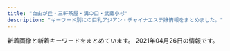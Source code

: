 ```yaml
---
title: "自由が丘・三軒茶屋・溝の口・武蔵小杉"
description: "キーワード別にの巨乳アジアン・チャイナエステ嬢情報をまとめました。"
---
```


新着画像と新着キーワードをまとめています。
2021年04月26日の情報です。

<DmmAffiliateIns />
<KeywordTable
  shops={
    [
    {
        "keywords": {
            "89": 1,
            "88": 1,
            "C": 1,
            "90": 3,
            "86": 1,
            "D": 5
        },
        "name": "Angel\uff5e\u30a8\u30f3\u30b8\u30a7\u30eb",
        "url": "http://koukoku.xyz/angel/",
        "img_links": [
            "http://koukoku.xyz/angel/css/m-head.jpg",
            "http://koukoku.xyz/angel/css/staff/staff00006.jpg",
            "http://koukoku.xyz/angel/css/osusume15.jpg",
            "http://koukoku.xyz/angel/css/staff/staff0003.jpg",
            "http://koukoku.xyz/angel/css/cam01.jpg",
            "http://koukoku.xyz/angel/css/m-top04.jpg",
            "http://koukoku.xyz/angel/css/staff/staff0002.jpg",
            "http://koukoku.xyz/angel/css/staff/staff0005.jpg",
            "http://koukoku.xyz/angel/images/call.png",
            "http://koukoku.xyz/angel/css/staff/staff0001.jpg",
            "http://koukoku.xyz/angel/css/staff/staff0004.jpg"
        ],
        "station": "\u4e8c\u5b50\u7389\u5ddd\u99c5\u897f\u53e3"
    },
    {
        "station": "\u81ea\u7531\u304c\u4e18\u99c5\u5317\u53e3",
        "name": "\u6625\u306e\u604b",
        "url": "http://www.es-flower.link/",
        "keywords": {},
        "img_links": [
            "http://www.es-flower.link/img/mizuki1.jpg",
            "http://www.es-flower.link/img/koyuki1.jpg",
            "http://www.es-flower.link/img/huyumi1.jpg",
            "http://www.es-flower.link/sp/images/4.jpg",
            "http://www.es-flower.link/images/1.jpg",
            "http://www.es-flower.link/sp/images/rec2.jpg",
            "http://www.es-flower.link/images/news.jpg",
            "http://www.es-flower.link/images/rec2.jpg",
            "http://www.es-flower.link/sp/images/int2.jpg",
            "http://www.es-flower.link/images/5.jpg",
            "http://www.es-flower.link/sp/images/5.jpg",
            "http://www.es-flower.link/sp/images/top.jpg",
            "http://www.es-flower.link/img/arisa1.jpg",
            "http://www.es-flower.link/img/yume1.jpg",
            "http://www.es-flower.link/sp/images/int1.jpg",
            "http://www.es-flower.link/images/6.jpg",
            "http://www.es-flower.link/sp/images/interior_t.jpg",
            "http://www.es-flower.link/sp/images/tel.jpg",
            "http://www.es-flower.link/images/int1.png",
            "http://www.es-flower.link/sp/images/ac1.jpg",
            "http://www.es-flower.link/images/2.jpg",
            "http://www.es-flower.link/sp/images/newsb.png",
            "http://www.es-flower.link/sp/images/3.jpg",
            "http://www.es-flower.link/sp/menu/top.jpg",
            "http://www.es-flower.link/sp/img/yume1.jpg",
            "http://www.es-flower.link/sp/images/sisu_t.jpg",
            "http://www.es-flower.link/sp/images/time.jpg",
            "http://www.es-flower.link/img/yuyu1.jpg",
            "http://www.es-flower.link/sp/images/7.jpg",
            "http://www.es-flower.link/img/nene1.jpg",
            "http://www.es-flower.link/sp/img/koyuki1.jpg",
            "http://www.es-flower.link/images/int2.png",
            "http://www.es-flower.link/sp/images/sys2.jpg",
            "http://www.es-flower.link/images/head.jpg",
            "http://www.es-flower.link/images/4.jpg",
            "http://www.es-flower.link/images/7.jpg",
            "http://www.es-flower.link/sp/images/news.jpg",
            "http://www.es-flower.link/images/3.jpg",
            "http://www.es-flower.link/sp/images/head.png",
            "http://www.es-flower.link/images/sm.jpg",
            "http://www.es-flower.link/sp/images/staff_t.jpg",
            "http://www.es-flower.link/sp/img/huyumi1.jpg",
            "http://www.es-flower.link/sp/images/sys3.jpg",
            "http://www.es-flower.link/images/rec1.png",
            "http://www.es-flower.link/sp/images/sisu.jpg",
            "http://www.es-flower.link/sp/images/pc.jpg",
            "http://www.es-flower.link/sp/images/6.jpg",
            "http://www.es-flower.link/sp/images/footer.jpg",
            "http://www.es-flower.link/sp/images/rec1.jpg",
            "http://www.es-flower.link/sp/img/mizuki1.jpg",
            "http://www.es-flower.link/sp/img/yuyu1.jpg",
            "http://www.es-flower.link/images/info.jpg",
            "http://www.es-flower.link/sp/images/1.jpg",
            "http://www.es-flower.link/images/sys.png",
            "http://www.es-flower.link/sp/images/2.jpg",
            "http://www.es-flower.link/images/ta.jpg",
            "http://www.es-flower.link/sp/menu/interior.jpg",
            "http://www.es-flower.link/images/staff_t.jpg",
            "http://www.es-flower.link/images/interior_t.jpg",
            "http://www.es-flower.link/sp/img/arisa1.jpg",
            "http://www.es-flower.link/images/mobile.jpg",
            "http://www.es-flower.link/sp/images/sys1.jpg",
            "http://www.es-flower.link/sp/img/nene1.jpg",
            "http://www.es-flower.link/sp/menu/staff.jpg",
            "http://www.es-flower.link/sp/images/rec3.jpg"
        ]
    },
    {
        "name": "\u6625\u5c4b",
        "station": "\u4e8c\u5b50\u7389\u5ddd\u99c5\u897f\u53e3",
        "img_links": [],
        "url": "https://haruya.xyz.mn/",
        "keywords": {}
    },
    {
        "station": "\u4e09\u8ed2\u8336\u5c4b\u99c5\u5357\u53e3",
        "name": "JoJo",
        "img_links": [
            "http://www.jojo.mensnv.com/files/011.jpg",
            "http://www.jojo.mensnv.com/files/007-03.jpg",
            "http://www.jojo.mensnv.com/files/004-02.jpg",
            "http://www.jojo.mensnv.com/files/003-02.jpg",
            "http://www.jojo.mensnv.com/images/slider/03.jpg",
            "http://www.jojo.mensnv.com/files/002-02.jpg",
            "http://www.jojo.mensnv.com/files/013-02.jpg",
            "http://www.jojo.mensnv.com/files/010.jpg",
            "http://www.jojo.mensnv.com/files/002-03.jpg",
            "http://www.jojo.mensnv.com/files/007-02.jpg",
            "http://www.jojo.mensnv.com/files/001-02.jpg",
            "http://www.jojo.mensnv.com/files/011-02.jpg",
            "http://www.jojo.mensnv.com/files/010-03.jpg",
            "http://www.jojo.mensnv.com/files/012.jpg",
            "http://www.jojo.mensnv.com/images/coverGirlParts.png",
            "http://www.jojo.mensnv.com/files/005-02.jpg",
            "http://www.jojo.mensnv.com/images/showCover.png",
            "http://www.jojo.mensnv.com/files/013.jpg",
            "http://www.jojo.mensnv.com/images/tel.png",
            "http://www.jojo.mensnv.com/files/011-03.jpg",
            "http://www.jojo.mensnv.com/files/005-03.jpg",
            "http://www.jojo.mensnv.com/files/001-03.jpg",
            "http://www.jojo.mensnv.com/files/009-02.jpg",
            "http://www.jojo.mensnv.com/files/005.jpg",
            "http://www.jojo.mensnv.com/files/006-02.jpg",
            "http://www.jojo.mensnv.com/files/003-03.jpg",
            "http://www.jojo.mensnv.com/files/004-03.jpg",
            "http://www.jojo.mensnv.com/files/002.jpg",
            "http://www.jojo.mensnv.com/files/009.jpg",
            "http://www.jojo.mensnv.com/files/012-02.jpg",
            "http://www.jojo.mensnv.com/files/003.jpg",
            "http://www.jojo.mensnv.com/images/slider/01.jpg",
            "http://www.jojo.mensnv.com/images/mobile.jpg",
            "http://www.jojo.mensnv.com/files/007.jpg",
            "http://www.jojo.mensnv.com/files/009-03.jpg",
            "http://www.jojo.mensnv.com/images/slider/02.jpg",
            "http://www.jojo.mensnv.com/files/006-03.jpg",
            "http://www.jojo.mensnv.com/files/012-03.jpg",
            "http://www.jojo.mensnv.com/files/013-03.jpg",
            "http://www.jojo.mensnv.com/images/backlistbtn.png",
            "http://www.jojo.mensnv.com/files/014-03.jpg",
            "http://www.jojo.mensnv.com/files/010-02.jpg",
            "http://www.jojo.mensnv.com/files/014.jpg",
            "http://www.jojo.mensnv.com/files/004.jpg",
            "http://www.jojo.mensnv.com/files/014-02.jpg",
            "http://www.jojo.mensnv.com/files/006.jpg",
            "http://www.jojo.mensnv.com/files/001.jpg"
        ],
        "keywords": {
            "\u30bb\u30af\u30b7\u30fc": 1,
            "84": 6,
            "D": 18,
            "86": 12,
            "85": 9,
            "88": 3,
            "C": 3
        },
        "url": "http://www.jojo.mensnv.com/"
    },
    {
        "station": "\u5927\u5ca1\u5c71\u99c5",
        "name": "\u30de\u30c3\u30b5\u30fc\u30b8\u306e\u66d9",
        "img_links": [
            "http://www.miyuki.es-relax.info/images/sp01.jpg",
            "http://www.miyuki.es-relax.info/gals/yuri1.jpg",
            "http://www.miyuki.es-relax.info/images/kp01.jpg",
            "http://www.miyuki.es-relax.info/images/sp02.jpg",
            "http://www.miyuki.es-relax.info/gals/yuki1.jpg",
            "http://www.miyuki.es-relax.info/images/info2.jpg",
            "http://www.miyuki.es-relax.info/images/info3.jpg",
            "http://www.miyuki.es-relax.info/gals/nana1.jpg",
            "http://www.miyuki.es-relax.info/images/yoyaku.png",
            "http://www.miyuki.es-relax.info/images/sp03.jpg",
            "http://www.miyuki.es-relax.info/images/info1.jpg",
            "http://www.miyuki.es-relax.info/images/info4.jpg"
        ],
        "url": "http://www.miyuki.es-relax.info/",
        "keywords": {}
    },
    {
        "url": "http://aosora.work/",
        "station": "\u4e09\u8ed2\u8336\u5c4b\u99c5\u5357\u53e3",
        "keywords": {},
        "name": "\u9752\u7a7a",
        "img_links": [
            "http://aosora.work/img/momo2.jpg",
            "http://aosora.work/staff/yu.jpg",
            "http://aosora.work/staff/hina.jpg",
            "http://aosora.work/img/risa1.jpg",
            "http://aosora.work/images/s1.jpg",
            "http://aosora.work/images/3.jpg",
            "http://aosora.work/images/2.jpg",
            "http://aosora.work/img/karen1.jpg",
            "http://aosora.work/images/s2.jpg",
            "http://aosora.work/images/6.jpg",
            "http://aosora.work/images/sys1.jpg",
            "http://aosora.work/staff/momo.jpg",
            "http://aosora.work/images/sys3.png",
            "http://aosora.work/img/sora2.jpg",
            "http://aosora.work/img/hina1.jpg",
            "http://aosora.work/images/7.jpg",
            "http://aosora.work/staff/risa.jpg",
            "http://aosora.work/staff/karen.jpg",
            "http://aosora.work/images/4.jpg",
            "http://aosora.work/staff/ayumi.jpg",
            "http://aosora.work/img/momo1.jpg",
            "http://aosora.work/images/s1.png",
            "http://aosora.work/images/sys2.jpg",
            "http://aosora.work/images/int1.png",
            "http://aosora.work/staff/miya.jpg",
            "http://aosora.work/images/1.jpg",
            "http://aosora.work/images/mobile.png",
            "http://aosora.work/images/8.jpg",
            "http://aosora.work/images/head.jpg",
            "http://aosora.work/img/karen2.jpg",
            "http://aosora.work/images/5.jpg",
            "http://aosora.work/img/miya1.jpg",
            "http://aosora.work/images/news.png",
            "http://aosora.work/img/hina2.jpg",
            "http://aosora.work/img/yu1.jpg",
            "http://aosora.work/images/int2.png",
            "http://aosora.work/img/yu2.jpg",
            "http://aosora.work/images/staff_t.png",
            "http://aosora.work/staff/sora.jpg",
            "http://aosora.work/img/ayumi1.jpg",
            "http://aosora.work/images/interior_t.png",
            "http://aosora.work/img/sora1.jpg"
        ]
    },
    {
        "img_links": [
            "http://in-esthe.com/you/images/p-0.jpg",
            "http://in-esthe.com/you/images/botton.jpg",
            "http://in-esthe.com/you/images/r-1.jpg",
            "http://in-esthe.com/you/images/p-8.jpg",
            "http://cdn.dino-es.com/images/logo/468x60DinoEs.png",
            "http://in-esthe.com/you/images/r-2.jpg",
            "http://in-esthe.com/you/images/p-3.jpg",
            "http://in-esthe.com/you/images/p-9.jpg",
            "http://in-esthe.com/you/images/fla.jpg",
            "http://in-esthe.com/you/images/p-5.jpg",
            "http://in-esthe.com/you/images/mo.png",
            "http://in-esthe.com/you/images/p-4.jpg",
            "http://in-esthe.com/you/images/p-7.jpg",
            "http://in-esthe.com/you/images/p-11.jpg",
            "http://in-esthe.com/you/images/p-10.jpg"
        ],
        "name": "\u60a0",
        "station": "\u5b66\u82b8\u5927\u5b66\u99c5\u6771\u53e3",
        "keywords": {},
        "url": "http://in-esthe.com/you/"
    },
    {
        "url": "http://www.hanamizuki.esturl.com/",
        "name": "\u770b\u8b77\u7f8e\u5c11\u5973",
        "station": "\u4e09\u8ed2\u8336\u5c4b\u99c5\u5317\u53e3B",
        "img_links": [
            "http://www.hanamizuki.esturl.com/img/header03.png",
            "http://www.hanamizuki.esturl.com/files/006.jpg",
            "http://www.hanamizuki.esturl.com/files/001.jpg",
            "http://www.hanamizuki.esturl.com/files/003.jpg",
            "http://www.hanamizuki.esturl.com/files/005-02.jpg",
            "http://www.hanamizuki.esturl.com/files/001-02.jpg",
            "http://www.hanamizuki.esturl.com/img/ttl_news.png",
            "http://www.hanamizuki.esturl.com/files/005.jpg",
            "http://www.hanamizuki.esturl.com/files/006-02.jpg",
            "http://www.hanamizuki.esturl.com/img/pickup.jpg",
            "http://www.hanamizuki.esturl.com/img/btn_blog.png",
            "http://www.hanamizuki.esturl.com/files/004.jpg",
            "http://www.hanamizuki.esturl.com/img/btn_side_mobile.jpg",
            "http://www.hanamizuki.esturl.com/files/003-02.jpg",
            "http://www.hanamizuki.esturl.com/files/004-02.jpg",
            "http://www.hanamizuki.esturl.com/img/ttl_info.png",
            "http://www.hanamizuki.esturl.com/img/goback.jpg",
            "http://www.hanamizuki.esturl.com/files/002.jpg",
            "http://www.hanamizuki.esturl.com/files/002-02.jpg"
        ],
        "keywords": {
            "D": 6,
            "88": 2,
            "86": 2,
            "87": 6,
            "C": 20,
            "85": 2
        }
    },
    {
        "img_links": [
            "http://www.wqiowaz.site/uploads/201008/1-20100Q5541T55.jpg",
            "http://www.wqiowaz.site/picture/m-top004.jpg",
            "http://www.wqiowaz.site/uploads/201008/1-20100Q55522V7.jpg",
            "http://www.wqiowaz.site/uploads/200630/1-200630094H5294.jpg",
            "http://www.wqiowaz.site/uploads/200629/1-200629103142X4.jpg",
            "http://www.wqiowaz.site/picture/cam-01.jpg",
            "http://www.wqiowaz.site/picture/m-top003.jpg",
            "http://www.wqiowaz.site/uploads/200630/1-200630094K4325.jpg",
            "http://www.wqiowaz.site/uploads/201008/1-20100Q55403531.jpg",
            "http://www.wqiowaz.site/uploads/200629/1-200629103104120.jpg",
            "http://www.wqiowaz.site/uploads/201008/1-20100Q5550EL.jpg",
            "http://www.wqiowaz.site/picture/foot01.jpg",
            "http://www.wqiowaz.site/picture/m-head01.jpg",
            "http://www.wqiowaz.site/uploads/200914/1-20091416442NT.jpg",
            "http://www.wqiowaz.site/uploads/200914/1-200914164443K1.jpg",
            "http://www.wqiowaz.site/uploads/200629/1-200629103204442.jpg",
            "http://www.wqiowaz.site/picture/call.png"
        ],
        "keywords": {
            "94": 4,
            "F": 4,
            "D": 3,
            "84": 2,
            "86": 1
        },
        "station": "\u7528\u8cc0\u99c5\u6771\u53e3",
        "url": "http://www.wqiowaz.site/",
        "name": "Sweet"
    },
    {
        "keywords": {
            "91": 8,
            "D": 40,
            "85": 8,
            "87": 16,
            "E": 8,
            "88": 8,
            "86": 8
        },
        "url": "http://www.esthe.esraku.com/",
        "img_links": [
            "http://www.esthe.esraku.com/images/s_pickup.png",
            "http://www.esthe.esraku.com/images/m4.jpg",
            "http://www.esthe.esraku.com/images/s_message.png",
            "http://www.esthe.esraku.com/images/m3.jpg",
            "http://www.esthe.esraku.com/files/001.jpg",
            "http://www.esthe.esraku.com/images/m1.jpg",
            "http://www.esthe.esraku.com/files/006.jpg",
            "http://www.esthe.esraku.com/images/s_top_therapist.png",
            "http://www.esthe.esraku.com/images/m2.jpg",
            "http://www.esthe.esraku.com/files/005.jpg",
            "http://www.esthe.esraku.com/files/003.jpg",
            "http://www.esthe.esraku.com/images/slider-img001.jpg",
            "http://www.esthe.esraku.com/images/m6.jpg",
            "http://www.esthe.esraku.com/files/004.jpg",
            "http://www.esthe.esraku.com/images/slider-img002.jpg",
            "http://www.esthe.esraku.com/files/002.jpg",
            "http://www.esthe.esraku.com/images/s_news.png"
        ],
        "station": "\u4e09\u8ed2\u8336\u5c4b\u99c5\u5357\u53e3",
        "name": "\u53f0\u6e7e\u30a8\u30b9\u30c6"
    },
    {
        "img_links": [
            "http://annex-jp.info/images/riri.jpg",
            "http://www.annex-jp.info/i/img/sayuri.jpg",
            "http://www.annex-jp.info/i/img/yoho.jpg",
            "http://annex-jp.info/images/mayumi.jpg",
            "http://annex-jp.info/images/mari.jpg",
            "http://annex-jp.info/images/info.png",
            "http://annex-jp.info/images/yoho.jpg",
            "http://www.annex-jp.info/i/img/nana.jpg",
            "http://annex-jp.info/images/kp-info.jpg",
            "http://annex-jp.info/images/sayuri.jpg",
            "http://www.annex-jp.info/i/img/riri.jpg",
            "http://www.annex-jp.info/i/img/mari.jpg",
            "http://annex-jp.info/images/nana.jpg",
            "http://www.annex-jp.info/i/img/mayumi.jpg"
        ],
        "station": "\u81ea\u7531\u304c\u4e18\u99c5\u5317\u53e3",
        "keywords": {},
        "name": "\u305f\u3093\u307d\u307d",
        "url": "http://annex-jp.info/"
    },
    {
        "station": "\u4e09\u8ed2\u8336\u5c4b\u99c5\u5317\u53e3",
        "img_links": [
            "http://kagayaki.jpn.cm/photos/sites/35/2016/08/staff3.jpg",
            "http://kagayaki.jpn.cm/images/end1.jpg",
            "http://kagayaki.jpn.cm/images/room4.jpg",
            "http://kagayaki.jpn.cm/photos/sites/35/2020/10/2020100418535814.jpg",
            "http://kagayaki.jpn.cm/images/mobile.jpg",
            "http://kagayaki.jpn.cm/photos/sites/35/2019/09/2019092518230998.jpg",
            "http://kagayaki.jpn.cm/images/room5.jpg",
            "http://kagayaki.jpn.cm/photos/sites/35/2016/11/11.jpg",
            "http://kagayaki.jpn.cm/images/girl-z1.jpg",
            "http://kagayaki.jpn.cm/images/staff0.jpg",
            "http://kagayaki.jpn.cm/images/room1.jpg",
            "http://kagayaki.jpn.cm/images/girl-z2.jpg",
            "http://kagayaki.jpn.cm/images/bj3.png",
            "http://kagayaki.jpn.cm/images/room2.jpg",
            "http://kagayaki.jpn.cm/images/mobile2.jpg",
            "http://kagayaki.jpn.cm/images/room6.jpg",
            "http://kagayaki.jpn.cm/images/room3.jpg",
            "http://kagayaki.jpn.cm/photos/sites/35/2016/11/1.jpg",
            "http://kagayaki.jpn.cm/photos/sites/35/2016/09/637893871729784570.jpg",
            "http://kagayaki.jpn.cm/images/top.jpg",
            "http://kagayaki.jpn.cm/photos/sites/35/2016/11/12.jpg",
            "http://kagayaki.jpn.cm/photos/sites/35/2017/11/2017110107513579.jpg",
            "http://kagayaki.jpn.cm/photos/sites/35/2016/08/staff32.jpg",
            "http://kagayaki.jpn.cm/images/staff_line.png"
        ],
        "keywords": {
            "86": 5,
            "C": 17,
            "E": 1,
            "D": 6,
            "87": 2,
            "84": 1
        },
        "url": "http://kagayaki.jpn.cm/",
        "name": "\u661f\u306e\u8f1d\u304d"
    },
    {
        "url": "http://clair.work/",
        "station": "\u5b66\u82b8\u5927\u5b66\u99c5\u897f\u53e3",
        "name": "Clair \uff5e\u30af\u30ec\u30fc\u30eb\uff5e",
        "img_links": [
            "http://clair.work/images/head_interior.jpg",
            "http://clair.work/images/icon_ranking_01.png",
            "http://clair.work/images/recruit/point_05.png",
            "http://clair.work/images/head_therapist.jpg",
            "http://clair.work/images/recruit/nagare_01.jpg",
            "http://clair.work/staff/ayaka1.jpg",
            "http://clair.work/images/recruit/point_09.png",
            "http://clair.work/images/recruit/point_08.png",
            "http://clair.work/staff/mayu1.jpg",
            "http://clair.work/images/recruit/nagare_06.png",
            "http://clair.work/images/icon_ranking_03.png",
            "http://clair.work/images/icon_ranking_05.png",
            "http://clair.work/images/icon_new.png",
            "http://clair.work/images/recruit/nagare_03.jpg",
            "http://clair.work/staff/humi2.jpg",
            "http://clair.work/images/recruit/message_03.png",
            "http://clair.work/images/recruit/point_03.png",
            "http://clair.work/staff/humi1.jpg",
            "http://clair.work/images/recruit/sp_mainvisual.jpg",
            "http://clair.work/images/mainvisual_01.jpg",
            "http://clair.work/images/sw_home.png",
            "http://clair.work/images/sw_tel.png",
            "http://clair.work/staff/yua1.jpg",
            "http://clair.work/images/trigger.jpg",
            "http://clair.work/images/mainvisual_02_s.jpg",
            "http://clair.work/images/mainvisual_01_s.jpg",
            "http://clair.work/images/no_image.jpg",
            "http://clair.work/staff/kasumi1.jpg",
            "http://clair.work/images/mainvisual_02.jpg",
            "http://clair.work/images/recruit/nagare_05.png",
            "http://clair.work/images/recruit/nagare_02.jpg",
            "http://clair.work/images/icon_ranking_04.png",
            "http://clair.work/images/recruit/nagare_07.png",
            "http://clair.work/images/recruit/point_07.png",
            "http://clair.work/images/icon_ranking_02.png",
            "http://clair.work/images/recruit/point_04.png",
            "http://clair.work/images/recruit/point_06.png",
            "http://clair.work/images/recruit/req_03.jpg"
        ],
        "keywords": {
            "E": 2,
            "C": 4,
            "D": 4
        }
    },
    {
        "name": "\u5fc3\u697d",
        "url": "http://ms-shinraku.com/",
        "img_links": [
            "http://ms-shinraku.com/staff/ayumi/01.jpg",
            "http://ms-shinraku.com/pic/topimg1.jpg",
            "http://ms-shinraku.com/pic/head.jpg",
            "http://ms-shinraku.com/staff/kanako/01.jpg",
            "http://ms-shinraku.com/pic/topimg2.jpg",
            "http://ms-shinraku.com/staff/momoka/01.jpg",
            "http://ms-shinraku.com/staff/yuki/01.jpg",
            "http://ms-shinraku.com/staff/mari/01.jpg",
            "http://ms-shinraku.com/img/foot.png",
            "http://ms-shinraku.com/img/ttl_staff.png",
            "http://ms-shinraku.com/staff/ran/01.jpg",
            "http://ms-shinraku.com/i/files/homeimg.jpg"
        ],
        "station": "\u5b66\u82b8\u5927\u5b66\u99c5\u6771\u53e3",
        "keywords": {
            "C": 2
        }
    },
    {
        "station": "\u4e8c\u5b50\u7389\u5ddd\u99c5\u6771\u53e3",
        "keywords": {},
        "url": "https://ohbay.relaxjp.com/",
        "name": "Oh Baby",
        "img_links": [
            "https://ohbay.relaxjp.com/css/top02.jpg",
            "https://ohbay.relaxjp.com/css/top03.jpg",
            "https://ohbay.relaxjp.com/css/m-head.jpg",
            "https://ohbay.relaxjp.com/css/foot.jpg",
            "https://ohbay.relaxjp.com/css/staff/staff02.jpg",
            "https://ohbay.relaxjp.com/css/top0001.jpg",
            "https://ohbay.relaxjp.com/css/osusume001.jpg",
            "https://ohbay.relaxjp.com/css/staff/staff03.jpg",
            "https://ohbay.relaxjp.com/css/osusume02.jpg",
            "https://ohbay.relaxjp.com/css/osusume03.jpg",
            "https://ohbay.relaxjp.com/css/staff/staff04.jpg",
            "https://ohbay.relaxjp.com/css/staff/staff01.jpg",
            "https://ohbay.relaxjp.com/images/call.png"
        ]
    },
    {
        "img_links": [
            "http://ms-rlx.com/img/access/road03.jpg",
            "http://ms-rlx.com/pic/head.png",
            "http://ms-rlx.com/staff/ruri/01.jpg",
            "http://ms-rlx.com/staff/sachan/01mb.jpg",
            "http://ms-rlx.com/img/ttl_concept.png",
            "http://ms-rlx.com/staff/ringo/01mb.jpg",
            "http://ms-rlx.com/img/youtube.jpg",
            "http://ms-rlx.com/staff/ruri/01mb.jpg",
            "http://ms-rlx.com/staff/momo/01mb.jpg",
            "http://ms-rlx.com/staff/momo/01.jpg",
            "http://ms-rlx.com/img/access/road02.jpg",
            "http://ms-rlx.com/img/att.png",
            "http://ms-rlx.com/img/access/road01.jpg",
            "http://ms-rlx.com/img/msgbtn.png",
            "http://ms-rlx.com/staff/sachan/01.jpg",
            "http://ms-rlx.com/staff/milk/01mb.jpg",
            "http://ms-rlx.com/img/ttl_staff.png",
            "http://ms-rlx.com/staff/milk/01.jpg",
            "http://ms-rlx.com/staff/ringo/01.jpg",
            "http://ms-rlx.com/i/files/homeimg.jpg",
            "http://ms-rlx.com/img/ttl_mobile.png",
            "http://ms-rlx.com/img/ttl_tnew.png",
            "http://ms-rlx.com/img/ttl_rec.png"
        ],
        "name": "\u697d\u697d\u5c4b",
        "station": "\u81ea\u7531\u304c\u4e18\u99c5\u5357\u53e3",
        "url": "http://ms-rlx.com/",
        "keywords": {
            "C": 14
        }
    },
    {
        "keywords": {},
        "name": "\u8d64\u30d0\u30e9",
        "img_links": [
            "http://chishituyop.xyz/style/images/nav-sys.jpg",
            "http://chishituyop.xyz/uploads/210413/1-21041312562W23.jpg",
            "http://chishituyop.xyz/style/images/t2.png",
            "http://chishituyop.xyz/style/images/t4.jpg",
            "http://chishituyop.xyz/style/images/s-bian.png",
            "http://chishituyop.xyz/uploads/210413/1-21041312560R29.jpg",
            "http://chishituyop.xyz/style/images/index-miru_03.jpg",
            "http://chishituyop.xyz/style/images/t3.png",
            "http://chishituyop.xyz/style/images/t6.jpg",
            "http://chishituyop.xyz/uploads/201229/1-201229152000Y5.jpg",
            "http://chishituyop.xyz/style/images/index-miru_06.jpg",
            "http://chishituyop.xyz/style/images/index-miru_18.jpg",
            "http://chishituyop.xyz/style/images/sys.jpg",
            "http://chishituyop.xyz/uploads/210413/1-210413125542J5.jpg",
            "http://chishituyop.xyz/style/images/nav2-sta.png"
        ],
        "url": "http://chishituyop.xyz/",
        "station": "\u4e8c\u5b50\u7389\u5ddd\u99c5\u897f\u53e3"
    },
    {
        "name": "\u30d6\u30ea\u30ea\u30a2\u30f3\u30b9",
        "img_links": [
            "http://www.brilliance.mesthe.com/images/main_bottom.png",
            "http://www.brilliance.mesthe.com/files/002-03.jpg",
            "http://www.brilliance.mesthe.com/files/001-03.jpg",
            "http://www.brilliance.mesthe.com/files/005.jpg",
            "http://www.brilliance.mesthe.com/images/maga.jpg",
            "http://www.brilliance.mesthe.com/files/005-03.jpg",
            "http://www.brilliance.mesthe.com/files/003-02.jpg",
            "http://www.brilliance.mesthe.com/images/zi_massage.png",
            "http://www.brilliance.mesthe.com/images/zi_staff.png",
            "http://www.brilliance.mesthe.com/files/002.jpg",
            "http://www.brilliance.mesthe.com/files/001-02.jpg",
            "http://www.brilliance.mesthe.com/images/infotiao1.jpg",
            "http://www.brilliance.mesthe.com/files/004.jpg",
            "http://www.brilliance.mesthe.com/images/shop/shop01.jpg",
            "http://www.brilliance.mesthe.com/files/003-03.jpg",
            "http://www.brilliance.mesthe.com/images/shop/shop03.jpg",
            "http://www.brilliance.mesthe.com/images/xian.png",
            "http://www.brilliance.mesthe.com/files/004-03.jpg",
            "http://www.brilliance.mesthe.com/files/003.jpg",
            "http://www.brilliance.mesthe.com/files/002-02.jpg",
            "http://www.brilliance.mesthe.com/images/shop/shop04.jpg",
            "http://www.brilliance.mesthe.com/files/001.jpg",
            "http://www.brilliance.mesthe.com/images/main_top.png",
            "http://www.brilliance.mesthe.com/files/005-02.jpg",
            "http://www.brilliance.mesthe.com/images/new3.png",
            "http://www.brilliance.mesthe.com/images/service.png",
            "http://www.brilliance.mesthe.com/files/004-02.jpg",
            "http://www.brilliance.mesthe.com/images/s2.jpg",
            "http://www.brilliance.mesthe.com/images/s1.jpg",
            "http://www.brilliance.mesthe.com/images/tel.png",
            "http://www.brilliance.mesthe.com/images/pick.png",
            "http://www.brilliance.mesthe.com/images/shop/shop02.jpg",
            "http://www.brilliance.mesthe.com/images/new1.png",
            "http://www.brilliance.mesthe.com/images/s3.jpg"
        ],
        "keywords": {
            "C": 2,
            "86": 2,
            "85": 2,
            "87": 1,
            "D": 3
        },
        "station": "\u4e09\u8ed2\u8336\u5c4b\u99c5\u4e16\u7530\u8c37\u901a\u308a\u53e3",
        "url": "http://www.brilliance.mesthe.com/"
    },
    {
        "keywords": {},
        "img_links": [
            "http://b-berry.work/images/int2.jpg",
            "http://b-berry.work/images/tg.jpg",
            "http://b-berry.work/staff/yuri.jpg",
            "http://b-berry.work/img/maya1.jpg",
            "http://b-berry.work/img/mona1.jpg",
            "http://b-berry.work/images/sys.jpg",
            "http://b-berry.work/images/interior_t.jpg",
            "http://b-berry.work/images/rec1.jpg",
            "http://b-berry.work/images/s1.png",
            "http://b-berry.work/img/yuri1.jpg",
            "http://b-berry.work/images/2.jpg",
            "http://b-berry.work/images/rec2.jpg",
            "http://b-berry.work/staff/maya.jpg",
            "http://b-berry.work/images/int1.jpg",
            "http://b-berry.work/staff/mona.jpg",
            "http://b-berry.work/images/3.jpg",
            "http://b-berry.work/images/head.jpg",
            "http://b-berry.work/images/news.jpg",
            "http://b-berry.work/images/1.jpg",
            "http://b-berry.work/images/ac1.jpg",
            "http://b-berry.work/images/ac2.jpg",
            "http://b-berry.work/images/staff_t.jpg"
        ],
        "url": "http://b-berry.work/",
        "name": "\u30d6\u30eb\u30fc\u30d9\u30ea\u30fc",
        "station": "\u81ea\u7531\u304c\u4e18\u99c5\u5317\u53e3"
    },
    {
        "url": "http://esthegt.xyz/ymd/",
        "station": "\u99d2\u6ca2\u5927\u5b66\u99c5\u99d2\u6ca2\u516c\u5712\u53e3",
        "img_links": [
            "http://esthegt.xyz/ymd/girl/8.jpg",
            "http://esthegt.xyz/ymd/images/call.png",
            "http://esthegt.xyz/ymd/girl/10.jpg",
            "http://esthegt.xyz/ymd/girl/11.jpg",
            "http://esthegt.xyz/ymd/images/button-2.png",
            "http://esthegt.xyz/ymd/images/button-4.png",
            "http://esthegt.xyz/ymd/girl/7.jpg",
            "http://esthegt.xyz/ymd/images/button-5.png",
            "http://esthegt.xyz/ymd/images/button-3.png",
            "http://esthegt.xyz/ymd/girl/9.jpg",
            "http://esthegt.xyz/ymd/images/tt.png",
            "http://esthegt.xyz/ymd/girl/6.jpg",
            "http://esthegt.xyz/ymd/images/button-1.png",
            "http://esthegt.xyz/ymd/images/button-6.png"
        ],
        "name": "\u5922\u898b\u5802",
        "keywords": {}
    }
]
}
/>
<DmmAffiliateScript />
